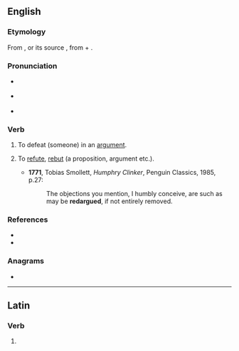 ==English==

===Etymology===
From {{der|en|fr|rédarguer}}, or its source {{der|en|la|redarguere}}, from {{m|la|re-}} + {{m|la|arguere||argue}}.

===Pronunciation===
* {{a|UK}} {{IPA|en|/ɹɛˈdɑːɡjuː/}}
* {{a|US}} {{IPA|en|/ɹɛˈdɑɹɡjuː/}}
* {{audio|en|LL-Q1860 (eng)-Vealhurl-redargue.wav |Audio (UK)}}

===Verb===
{{en-verb}}

# {{lb|en|Scotland|transitive}} To defeat (someone) in an [[argument]].
# {{lb|en|Scotland|transitive}} To [[refute]], [[rebut]] (a proposition, argument etc.).
#* '''1771''', Tobias Smollett, ''Humphry Clinker'', Penguin Classics, 1985, p.27:
#*: The objections you mention, I humbly conceive, are such as may be '''redargued''', if not entirely removed.

===References===
* {{R:DSL}}
* {{R:Lexico}}

===Anagrams===
* {{anagrams|en|a=adeegrru|reargued|reguarde}}

----

==Latin==

===Verb===
{{la-verb-form|redargue}}

# {{inflection of|la|redarguō||2|s|pres|actv|impr}}